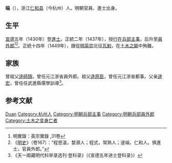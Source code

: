 '''{{ruby|逯|-{zh-hans:lù;zh-tw:ㄌㄨˋ}-}}端'''（{{bd|1409年||1449年|catIdx=Lu}}），浙江[[仁和县|仁和县]]（今杭州）人。明朝官員、進士出身。

== 生平 ==
[[宣德|宣德]]五年（1430年）登[[進士|進士]]。正統二年（1437年），授[[行在|行在]][[兵部|兵部]][[主事|主事]]，后升至[[員外郎|員外郎]]<ref>明實錄：英宗實錄 ,31卷</ref><ref>《[[明史|明史]]》（卷167）：“程思溫，婺源人；程式，常熟人；逯端，仁和人。俱進士，官員外郎。”</ref>。正統十四年（1449年），跟從[[明英宗|明英宗]]北征[[瓦剌|瓦剌]]，在[[土木之變|土木之變]]中殉難。

== 家族 ==
曾祖父[[逯師顏|逯師顏]]，曾任元江浙省員外郎。祖父[[逯原臣|逯原臣]]，曾任元江浙省都事。父亲[[逯宏|逯宏]]，曾任任武進縣儒學訓導<ref>《天一阁藏明代科举录选刊·登科录》（《宣德五年进士登科录》）</ref>。

== 参考文献 ==
{{wikisource|明史/卷167}}
{{Reflist}}

{{宣德五年庚戌科殿試金榜}}

{{Authority control}}
{{DEFAULTSORT:Lu}}
[[Category:逯姓|Duan]]
[[Category:杭州人|Category:杭州人]]
[[Category:明朝兵部主事|Category:明朝兵部主事]]
[[Category:明朝兵部員外郎|Category:明朝兵部員外郎]]
[[Category:土木之变身亡者|Category:土木之变身亡者]]

{{明朝人物小作品}}